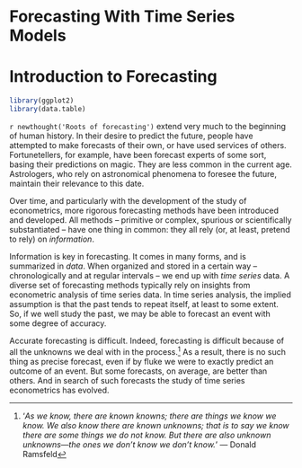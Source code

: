 # Forecasting With Time Series Models {-}

# Introduction to Forecasting

```r
library(ggplot2)
library(data.table)
```

`r newthought('Roots of forecasting')` extend very much to the beginning of human history. In their desire to predict the future, people have attempted to make forecasts of their own, or have used services of others. Fortunetellers, for example, have been forecast experts of some sort, basing their predictions on magic. They are less common in the current age. Astrologers, who rely on astronomical phenomena to foresee the future, maintain their relevance to this date. 

Over time, and particularly with the development of the study of econometrics, more rigorous forecasting methods have been introduced and developed. All methods -- primitive or complex, spurious or scientifically substantiated -- have one thing in common: they all rely (or, at least, pretend to rely) on *information*.

Information is key in forecasting. It comes in many forms, and is summarized in *data*. When organized and stored in a certain way -- chronologically and at regular intervals -- we end up with *time series* data. A diverse set of forecasting methods typically rely on insights from econometric analysis of time series data. In time series analysis, the implied assumption is that the past tends to repeat itself, at least to some extent. So, if we well study the past, we may be able to forecast an event with some degree of accuracy. 

Accurate forecasting is difficult. Indeed, forecasting is difficult because of all the unknowns we deal with in the process.^['*As we know, there are known knowns; there are things we know we know. We also know there are known unknowns; that is to say we know there are some things we do not know. But there are also unknown unknowns—the ones we don't know we don't know.*'
--- Donald Ramsfeld] As a result, there is no such thing as precise forecast, even if by fluke we were to exactly predict an outcome of an event. But some forecasts, on average, are better than others. And in search of such forecasts the study of time series econometrics has evolved. 

